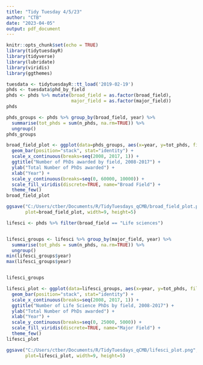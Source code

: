```yaml
---
title: "Tidy Tuesday 4/5/23"
author: "CTB"
date: "2023-04-05"
output: pdf_document
---
```


```r
knitr::opts_chunk$set(echo = TRUE)
library(tidytuesdayR)
library(tidyverse)
library(lubridate)
library(viridis)
library(ggthemes)
```

```r
tuesdata <- tidytuesdayR::tt_load('2019-02-19')
phds <- tuesdata$phd_by_field
phds <- phds %>% mutate(broad_field = as.factor(broad_field),
                        major_field = as.factor(major_field))
phds
```

```r
phds_groups <- phds %>% group_by(broad_field, year) %>%
  summarise(tot_phds = sum(n_phds, na.rm=TRUE)) %>% 
  ungroup()
phds_groups

broad_field_plot <- ggplot(data=phds_groups, aes(x=year, y=tot_phds, fill=broad_field)) +
  geom_bar(position="stack", stat="identity") +
  scale_x_continuous(breaks=seq(2008, 2017, 1)) +
  ggtitle("Number of PhDs awarded by field, 2008-2017") +
  ylab("Total Number of PhDs awarded") +
  xlab("Year") +
  scale_y_continuous(breaks=seq(0, 60000, 10000)) +
  scale_fill_viridis(discrete=TRUE, name="Broad Field") +
  theme_few()
broad_field_plot

ggsave("C:/Users/ctber/Documents/R/TidyTuesdays_qCMB/broad_field_plot.png",
       plot=broad_field_plot, width=9, height=5)
```

```r
lifesci <- phds %>% filter(broad_field == "Life sciences")


lifesci_groups <- lifesci %>% group_by(major_field, year) %>%
  summarise(tot_phds = sum(n_phds, na.rm=TRUE)) %>% 
  ungroup()
min(lifesci_groups$year)
max(lifesci_groups$year)


lifesci_groups

lifesci_plot <- ggplot(data=lifesci_groups, aes(x=year, y=tot_phds, fill=major_field)) +
  geom_bar(position="stack", stat="identity") +
  scale_x_continuous(breaks=seq(2008, 2017, 1)) +
  ggtitle("Number of Life Science PhDs by field, 2008-2017") +
  ylab("Total Number of PhDs awarded") +
  xlab("Year") +
  scale_y_continuous(breaks=seq(0, 25000, 5000)) +
  scale_fill_viridis(discrete=TRUE, name="Major Field") +
  theme_few()
lifesci_plot

ggsave("C:/Users/ctber/Documents/R/TidyTuesdays_qCMB/lifesci_plot.png",
       plot=lifesci_plot, width=9, height=5)
```

